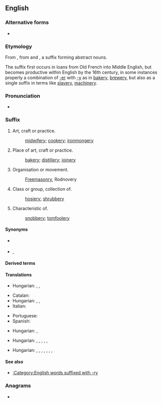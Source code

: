 {{also|e'ry}}
==English==

===Alternative forms===
* {{l|en|-ry}}

===Etymology===
From {{inh|en|enm|-erie}}, from {{der|en|xno|-}} and {{der|en|fro|-erie}}, a suffix forming abstract nouns.

The suffix first occurs in loans from Old French into Middle English, but becomes productive within English by the 16th century, in some instances properly a combination of [[-er]] with [[-y]] as in [[bakery]], [[brewery]], but also as a single suffix in terms like [[slavery]], [[machinery]].

===Pronunciation===
* {{IPA|/-əɹi/|lang=en}}

===Suffix===
{{en-suffix}}

# Art, craft or practice.
#: [[midwifery]]; [[cookery]]; [[ironmongery]]
# Place of art, craft or practice.
#: [[bakery]]; [[distillery]]; [[joinery]]
# Organisation or movement.
#: [[Freemasonry]], Rodnovery
# Class or group, collection of.
#: [[hosiery]]; [[shrubbery]]
# Characteristic of.
#: [[snobbery]]; [[tomfoolery]]

====Synonyms====
* {{sense|activity}} {{l|en|-ing}}<!-- compare cooking/cookery -->
* {{sense|collection}} {{l|en|-age}}, {{l|en|-ing}}

====Derived terms====
{{suffixsee|en}}

====Translations====
{{trans-top|art, craft or practice}}
* Hungarian: {{t|hu|-ászat}}, {{t|hu|-észet}}, {{t|hu|-ság/-ség, -ás/-és}}
{{trans-mid}}
{{trans-bottom}}

{{trans-top|place of art, craft or practice}}
* Catalan: {{t+|ca|-eria|f}}
* Hungarian: {{t|hu|-da}}, {{t|hu|-de}}, {{t+|hu|-ság/-ség}}
* Italian: {{t|it|-eria|f}}
{{trans-mid}}
* Portuguese: {{t+|pt|-aria|f}}
* Spanish: {{t+|es|-ería|f}}
{{trans-bottom}}

{{trans-top|organisation or movement}}
* Hungarian: {{t+|hu|-ság}}, {{t+|hu|-ség}}
{{trans-mid}}
{{trans-bottom}}

{{trans-top|class or group, collection of}}
* Hungarian: {{t|hu|-s}}, {{t+|hu|-os}}, {{t+|hu|-as}}, {{t|hu|-es}}, {{t|hu|-ös}}, {{t|hu|áru|alt=-áru}}
{{trans-mid}}
{{trans-bottom}}

{{trans-top|characteristic of}}
* Hungarian: {{t+|hu|-ság}}, {{t+|hu|-ség}}, {{t|hu|-askodás}}, {{t|hu|-eskedés}}, {{t|hu|-ösködés}}, {{t|hu|-skodás}}, {{t|hu|-skedés}}, {{t|hu|-sködés}}
{{trans-mid}}
{{trans-bottom}}

====See also====
* [[:Category:English words suffixed with -ry]]

===Anagrams===
* {{anagrams|en|a=ery|-yer|Rey|Rye|Yer|rye|yer|yre}}
